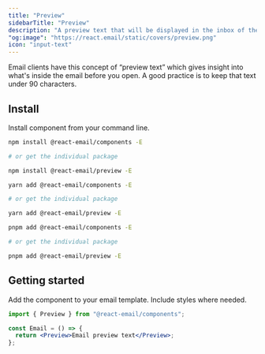 ```yaml
---
title: "Preview"
sidebarTitle: "Preview"
description: "A preview text that will be displayed in the inbox of the recipient."
"og:image": "https://react.email/static/covers/preview.png"
icon: "input-text"
---
```


<Info>
  Email clients have this concept of “preview text” which gives insight into
  what's inside the email before you open. A good practice is to keep that text
  under 90 characters.
</Info>

## Install

Install component from your command line.

<CodeGroup>

```sh npm
npm install @react-email/components -E

# or get the individual package

npm install @react-email/preview -E
```

```sh yarn
yarn add @react-email/components -E

# or get the individual package

yarn add @react-email/preview -E
```

```sh pnpm
pnpm add @react-email/components -E

# or get the individual package

pnpm add @react-email/preview -E
```

</CodeGroup>

## Getting started

Add the component to your email template. Include styles where needed.

```jsx
import { Preview } from "@react-email/components";

const Email = () => {
  return <Preview>Email preview text</Preview>;
};
```

<Snippet file="support.mdx" />

